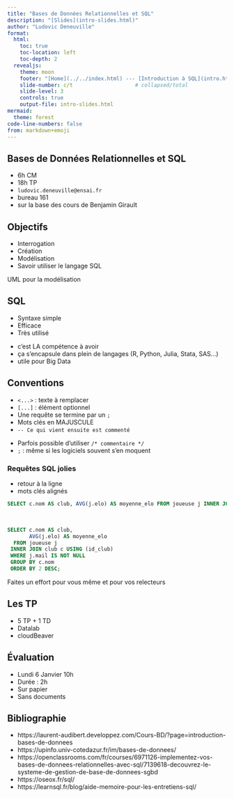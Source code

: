 ```yaml
---
title: "Bases de Données Relationnelles et SQL"
description: "[Slides](intro-slides.html)"
author: "Ludovic Deneuville"
format: 
  html:
    toc: true
    toc-location: left
    toc-depth: 2
  revealjs:
    theme: moon
    footer: "[Home](../../index.html) --- [Introduction à SQL](intro.html)"
    slide-number: c/t                    # collapsed/total
    slide-level: 3
    controls: true
    output-file: intro-slides.html
mermaid:
  theme: forest
code-line-numbers: false
from: markdown+emoji
---
```


## Bases de Données Relationnelles et SQL

- 6h CM
- 18h TP
- `ludovic.deneuville@ensai.fr`
- bureau 161
- sur la base des cours de Benjamin Girault

## Objectifs

- Interrogation
- Création
- Modélisation
- Savoir utiliser le langage SQL

:::{.notes}
UML pour la modélisation
:::

## SQL

- Syntaxe simple
- Efficace
- Très utilisé

:::{.notes}
- c'est LA compétence à avoir
- ça s'encapsule dans plein de langages (R, Python, Julia, Stata, SAS...)
- utile pour Big Data
:::

## Conventions

- `<...>` : texte à remplacer
- `[...]` : élément optionnel
- Une requête se termine par un `;`
- Mots clés en MAJUSCULE
- `-- Ce qui vient ensuite est commenté`

::: {.notes}
- Parfois possible d'utiliser `/* commentaire */`
- `;` : même si les logiciels souvent s'en moquent
:::

### Requêtes SQL jolies

- retour à la ligne
- mots clés alignés

::: {.fragment}
```.sql
SELECT c.nom AS club, AVG(j.elo) AS moyenne_elo FROM joueuse j INNER JOIN club c USING (id_club) WHERE mail IS NOT NULL GROUP BY c.nom ORDER BY 2 DESC;
```
::: 

<br>

::: {.fragment}
```.sql
SELECT c.nom AS club, 
       AVG(j.elo) AS moyenne_elo
  FROM joueuse j 
 INNER JOIN club c USING (id_club) 
 WHERE j.mail IS NOT NULL 
 GROUP BY c.nom 
 ORDER BY 2 DESC;
```
::: 

::: {.notes}
Faites un effort pour vous même et pour vos relecteurs
:::

## Les TP

- 5 TP + 1 TD
- Datalab
- cloudBeaver


## Évaluation

- Lundi 6 Janvier 10h
- Durée : 2h
- Sur papier
- Sans documents

## Bibliographie

- https://laurent-audibert.developpez.com/Cours-BD/?page=introduction-bases-de-donnees
- https://upinfo.univ-cotedazur.fr/im/bases-de-donnees/
- https://openclassrooms.com/fr/courses/6971126-implementez-vos-bases-de-donnees-relationnelles-avec-sql/7139618-decouvrez-le-systeme-de-gestion-de-base-de-donnees-sgbd
- https://oseox.fr/sql/
- https://learnsql.fr/blog/aide-memoire-pour-les-entretiens-sql/